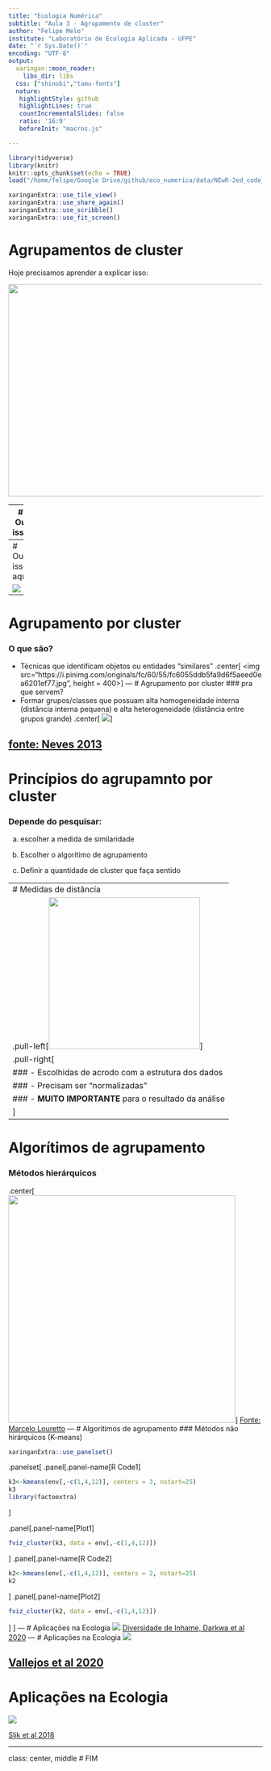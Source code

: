 ```yaml
---
title: "Ecologia Numérica"
subtitle: "Aula 3 - Agrupamento de cluster"
author: "Felipe Melo"
institute: "Laboratório de Ecologia Aplicada - UFPE"
date: "`r Sys.Date()`"
encoding: "UTF-8"
output: 
  xaringan::moon_reader:
    libs_dir: libs
  css: ["shinobi","tamu-fonts"]
  nature:
   highlightStyle: github
   highlightLines: true
   countIncrementalSlides: false
   ratio: '16:9'
   beforeInit: "macros.js"

---
```

```r
library(tidyverse)
library(knitr)
knitr::opts_chunk$set(echo = TRUE)
load("/home/felipe/Google Drive/github/eco_numerica/data/NEwR-2ed_code_data/NEwR2-Data/Doubs.RData")
```

```r
xaringanExtra::use_tile_view()
xaringanExtra::use_share_again()
xaringanExtra::use_scribble()
xaringanExtra::use_fit_screen()
```
# Agrupamentos de cluster

Hoje precisamos aprender a explicar isso:

<img src="https://www.datanovia.com/en/wp-content/uploads/dn-tutorials/003-hierarchical-clustering-in-r/figures/005-visualizing-dendrograms-cutree-1.png" width="600" height="420" />

---
# Ou isso

<img src="https://1.bp.blogspot.com/-sxbeFY-yzCo/TgTJsykT0kI/AAAAAAAAC5o/hZ5zF45pzs4/s1600/heatmap_cluster1.png">

---
# Ou isso aqui

<img src="https://analise-estatistica.pt/wp-content/uploads/2012/10/diagrama-de-dispersao-analise-de-clusters.png">
---
# Agrupamento por cluster
### O que são?
- Técnicas que identificam objetos ou entidades "similares"
.center[
<img src="https://i.pinimg.com/originals/fc/60/55/fc6055ddb5fa9d6f5aeed0ea6201ef77.jpg", height = 400>]
---
# Agrupamento por cluster
### pra que servem?
- Formar grupos/classes que possuam alta homogeneidade interna (distância interna pequena) e alta heterogeneidade (distância entre grupos grande)
.center[
<img src="https://encrypted-tbn0.gstatic.com/images?q=tbn:ANd9GcQ2BjBaFQJFYCI9sS2fBoqDfchgW6WBoVBWdA&usqp=CAU">]

[fonte: Neves 2013](https://dspace.bc.uepb.edu.br/jspui/bitstream/123456789/4313/1/PDF%20-%20Reginaldo%20Ferreira%20Neves.pdf)
---
# Princípios do agrupamnto por cluster
### Depende do pesquisar:

a) escolher a medida de similaridade

b) Escolher o algorítimo de agrupamento

c) Definir a quantidade de cluster que faça sentido

---
# Medidas de distância
.pull-left[<img src="https://bigdata-madesimple.com/wp-content/uploads/2015/06/Five-most-popular-similarity-measures-implementation-in-python-1.png" height="300" />]
.pull-right[
### - Escolhidas de acrodo com a estrutura dos dados
### - Precisam ser "normalizadas"
### - **MUITO IMPORTANTE** para o resultado da análise
]
---

# Algorítimos de agrupamento
### Métodos hierárquicos
.center[
<img src="https://github.com/fplmelo/eco_numerica/blob/master/slides/libs/met_clust.png?raw=true" height= 450>]
[Fonte: Marcelo Louretto](http://www.each.usp.br/lauretto/cursoR2017/04-AnaliseCluster.pdf)
---
# Algorítimos de agrupamento
### Métodos não hirárquicos (K-means)
```r
xaringanExtra::use_panelset()
```
.panelset[
.panel[.panel-name[R Code1]

```r
k3<-kmeans(env[,-c(1,4,12)], centers = 3, nstart=25)
k3 
library(factoextra)
```
]

.panel[.panel-name[Plot1]
```r
fviz_cluster(k3, data = env[,-c(1,4,12)])
```

]
.panel[.panel-name[R Code2]
```r
k2<-kmeans(env[,-c(1,4,12)], centers = 2, nstart=25)
k2 
```
]
.panel[.panel-name[Plot2]
```r
fviz_cluster(k2, data = env[,-c(1,4,12)])
```
]
]
---
# Aplicações na Ecologia
<img src="https://media.springernature.com/full/springer-static/image/art%3A10.1038%2Fs41598-020-69925-9/MediaObjects/41598_2020_69925_Fig1_HTML.png?as=webp">
[Diversidade de Inhame, Darkwa et al 2020](https://www.nature.com/articles/s41598-020-69925-9)
---
# Aplicações na Ecologia
<img src="https://media.springernature.com/lw685/springer-static/image/art%3A10.1007%2Fs10021-019-00415-4/MediaObjects/10021_2019_415_Fig3_HTML.png">

[Vallejos et al 2020](https://link.springer.com/article/10.1007/s10021-019-00415-4)
---
# Aplicações na Ecologia

<img src="https://www.pnas.org/content/pnas/115/8/1837/F1.large.jpg?width=800&height=600&carousel=1">

[Slik et al 2018](https://www.pnas.org/content/115/8/1837/tab-figures-data)

---
class: center, middle
# FIM


